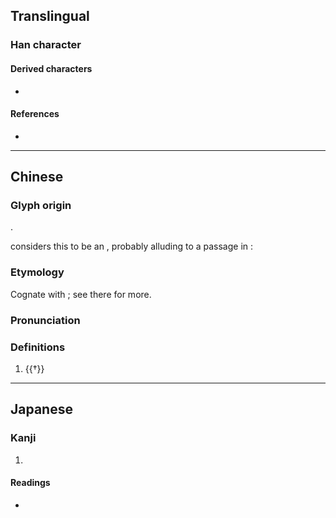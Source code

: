 {{character info/new}}
==Translingual==

===Han character===
{{Han char|rn=86|rad=火|as=06|sn=10|four=53200|canj=IHMF|ids=⿵戌火}}

====Derived characters====
* {{l|mul|滅}}

====References====
* {{Han ref|kx=0670.120|dkj=19007|dj=1079.070|hdz=21405.180|uh=70D5|ud=28885}}

----

==Chinese==
{{zh-forms}}

===Glyph origin===
{{Han etym}}
{{Han compound|戌|火|c1=p|c2=s|t2=fire|ls=psc}}.

''{{w|Shuowen}}'' considers this to be an {{Han compound|戌|火|t1=ninth month|t2=fire|ls=ic|nocap=y}}, probably alluding to a passage in ''{{w|Huainanzi}}'':
: {{zh-x|^火 生 於 寅，壯 於 午，死 於 戌|[The element] fire is born in the first month, is strong in the fifth month, and dies in the ninth month.|CL}}

===Etymology===
Cognate with {{och-l|滅}}; see there for more.

===Pronunciation===
{{zh-pron
|m=miè,xuè
|mc=y
|oc=y
|cat=v
}}

===Definitions===
{{zh-hanzi}}

# {{†}} {{zh-original|滅|to [[extinguish]]; to [[destroy]]}}
#: {{zh-x|赫赫 ^宗周，^褒 ^姒 烕 之。|But the majestic honoured capital of Zhou,<br>Is being '''destroy'''ed by {{w|Bao Si|Si of Bao}}.|ref=Shijing}}

----

==Japanese==

===Kanji===
{{ja-kanji|grade=|rs=火06}}

# {{defn|lang=ja|sort=火06}}

====Readings====
* {{ja-readings|on=[[けつ]] (ketsu), [[けち]] (kechi), [[べつ]] (betsu)|kun=[[ほろびる]] (horobiru), [[ほろぼす]] (horobosu)}}